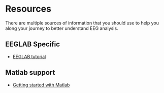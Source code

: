 # Resources

There are multiple sources of information that you should use to help you along your journey to better understand EEG analysis.

## EEGLAB Specific

-   [EEGLAB tutorial](https://eeglab.org/tutorials/)


## Matlab support

-   [Getting started with Matlab](https://uk.mathworks.com/help/matlab/getting-started-with-matlab.html)